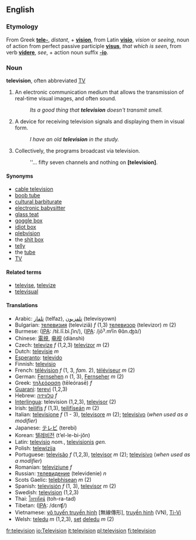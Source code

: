 {{Wikipedia}}
==English==
===Etymology===
From Greek '''[[tele-]]''', ''distant'', + '''[[vision]]''', from Latin '''[[visio]]''', ''vision'' or ''seeing'', noun of action from perfect passive participle '''[[visus]]''', ''that which is seen'', from verb '''[[videre]]''', ''see'', + action noun suffix '''[[-io]]'''.

===Noun===
'''television''', often abbreviated [[TV]]

# An electronic communication medium that allows the transmission of real-time visual images, and often sound.
#: ''Its a good thing that '''television''' doesn't transmit smell.''
# A device for receiving television signals and displaying them in visual form.
#: ''I have an old '''television''' in the study.''
# Collectively, the programs broadcast via television.
#: ''... fifty seven channels and nothing on '''[television]'''.

====Synonyms====
*[[cable television]]
*[[boob tube]]
*[[cultural barbiturate]]
*[[electronic babysitter]]
*[[glass teat]]
*[[goggle box]]
*[[idiot box]]
*[[plebvision]]
*the [[shit box]]
*[[telly]]
*the [[tube]]
*[[TV]]

====Related terms====
*[[televise]], [[televize]]
*[[televisual]]

====Translations====
*Arabic: [[تلفاز]] (telfaz), [[تلفزيون]] (televisyown)
*Bulgarian: [[телевизия]] (televiziǎ) ''f'' (1,3) [[телевизор]] (televizor) ''m'' (2)
*Burmese: ([[IPA]]: /tɛ̄.lī.bì.ʃìn/), ([[IPA]]: /jōˀ.mʲīn θɑ̄n.ʤɑ̀/)
*Chinese: [[電視]], [[电视]] (diànshì)
*Czech: [[televize]] ''f'' (1,2,3) [[televizor]] ''m'' (2)
*Dutch: [[televisie]] ''m''
*[[Esperanto]]: [[televido]]
*Finnish: [[televisio]]
*French: [[télévision]] ''f'' (1, 3,  ''fam.'' 2), [[téléviseur]] ''m'' (2)
*German: [[:de:Fernsehen|Fernsehen]] ''n'' (1, 3), [[:de:Fernseher|Fernseher]] ''m'' (2)
*Greek: [[τηλεόραση]] (tēleórasē) ''f''
*[[Guarani]]: [[terevi]] (1,2,3)
*Hebrew: [[טלוויזיה]] ''f''
*[[Interlingua]]: television (1,2,3), [[televisor]] (2)
*Irish: [[teilifís]] ''f'' (1,3), [[teilifíseán]] ''m'' (2)
*Italian: [[televisione]] ''f'' (1 - 3), [[televisore]] ''m'' (2); [[televisivo]] (''when used as a modifier'')
*Japanese: [[テレビ]] (terebi)
*Korean: [[텔레비전]] (tʼel-le-bi-jŏn)
*Latin: [[televisio]] ''nom.'', [[televisionis]] ''gen.''
*Polish: [[telewizija]]
*Portuguese: [[televisão]] ''f'' (1,2,3), [[televisor]] ''m'' (2); [[televisivo]] (''when used as a modifier'')
*Romanian: [[televiziune]] ''f''
*Russian: [[телевидение]] (televidenie) ''n''
*Scots Gaelic: [[telebhisean]] ''m'' (2)
*Spanish: [[televisión]] ''f'' (1, 3), [[televisor]] ''m'' (2)
*Swedish: [[television]] (1,2,3)
*Thai: [[โทรทัศน์]] (toh-ra-tad)
*Tibetan: ([[IPA]]: /dɛnʧ/)
*Vietnamese: [[vô tuyến truyền hình]] [無線傳形], [[truyền hình]] (VN), [[Ti-Vi]]
*Welsh: [[teledu]] ''m'' (1,2,3), [[set]] [[teledu|deledu]] ''m'' (2)

[[fr:television]]
[[io:Television]]
[[it:television]]
[[pl:television]]
[[fi:television]]